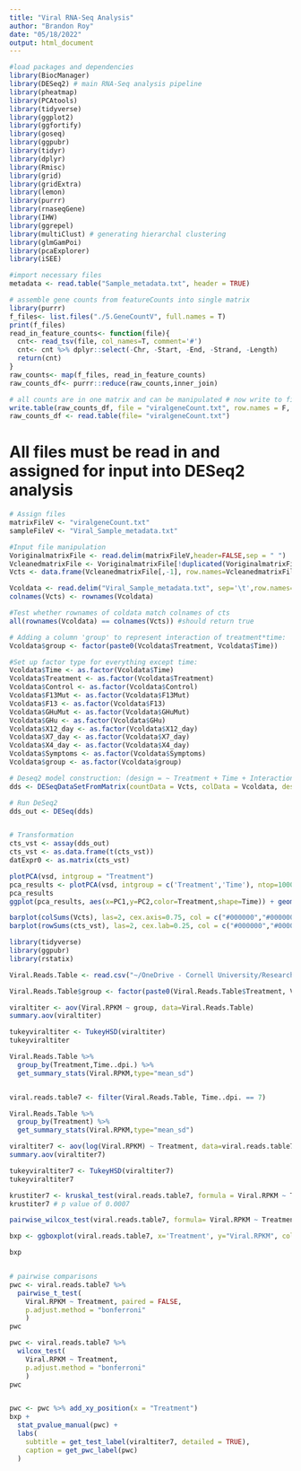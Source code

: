 ```yaml
---
title: "Viral RNA-Seq Analysis"
author: "Brandon Roy"
date: "05/18/2022"
output: html_document
---
```


```r
#load packages and dependencies
library(BiocManager)
library(DESeq2) # main RNA-Seq analysis pipeline
library(pheatmap)
library(PCAtools)
library(tidyverse)
library(ggplot2)
library(ggfortify)
library(goseq)
library(ggpubr)
library(tidyr)
library(dplyr)
library(Rmisc)
library(grid)
library(gridExtra)
library(lemon)
library(purrr)
library(rnaseqGene)
library(IHW)
library(ggrepel)
library(multiClust) # generating hierarchal clustering
library(glmGamPoi)
library(pcaExplorer)
library(iSEE)
```

```r
#import necessary files
metadata <- read.table("Sample_metadata.txt", header = TRUE)

# assemble gene counts from featureCounts into single matrix
library(purrr)
f_files<- list.files("./5.GeneCountV", full.names = T)
print(f_files)
read_in_feature_counts<- function(file){
  cnt<- read_tsv(file, col_names=T, comment='#')
  cnt<- cnt %>% dplyr::select(-Chr, -Start, -End, -Strand, -Length)
  return(cnt)
}
raw_counts<- map(f_files, read_in_feature_counts)
raw_counts_df<- purrr::reduce(raw_counts,inner_join)

# all counts are in one matrix and can be manipulated # now write to file
write.table(raw_counts_df, file = "viralgeneCount.txt", row.names = F, col.names = F)
raw_counts_df <- read.table(file= "viralgeneCount.txt")
```

# All files must be read in and assigned for input into DESeq2 analysis

```r
# Assign files
matrixFileV <- "viralgeneCount.txt"
sampleFileV <- "Viral_Sample_metadata.txt"

#Input file manipulation
VoriginalmatrixFile <- read.delim(matrixFileV,header=FALSE,sep = " ")
VcleanedmatrixFile <- VoriginalmatrixFile[!duplicated(VoriginalmatrixFile$V1), ]
Vcts <- data.frame(VcleanedmatrixFile[,-1], row.names=VcleanedmatrixFile[,1])

Vcoldata <- read.delim("Viral_Sample_metadata.txt", sep='\t',row.names=1,header=TRUE )
colnames(Vcts) <- rownames(Vcoldata)

#Test whether rownames of coldata match colnames of cts
all(rownames(Vcoldata) == colnames(Vcts)) #should return true

# Adding a column 'group' to represent interaction of treatment*time:
Vcoldata$group <- factor(paste0(Vcoldata$Treatment, Vcoldata$Time))

#Set up factor type for everything except time:
Vcoldata$Time <- as.factor(Vcoldata$Time)
Vcoldata$Treatment <- as.factor(Vcoldata$Treatment)
Vcoldata$Control <- as.factor(Vcoldata$Control)
Vcoldata$F13Mut <- as.factor(Vcoldata$F13Mut)
Vcoldata$F13 <- as.factor(Vcoldata$F13)
Vcoldata$GHuMut <- as.factor(Vcoldata$GHuMut)
Vcoldata$GHu <- as.factor(Vcoldata$GHu)
Vcoldata$X12_day <- as.factor(Vcoldata$X12_day)
Vcoldata$X7_day <- as.factor(Vcoldata$X7_day)
Vcoldata$X4_day <- as.factor(Vcoldata$X4_day)
Vcoldata$Symptoms <- as.factor(Vcoldata$Symptoms)
Vcoldata$group <- as.factor(Vcoldata$group)

```

```r

# Deseq2 model construction: (design = ~ Treatment + Time + Interaction)
dds <- DESeqDataSetFromMatrix(countData = Vcts, colData = Vcoldata, design = ~1 + group)

# Run DeSeq2
dds_out <- DESeq(dds)


# Transformation
cts_vst <- assay(dds_out)
cts_vst <- as.data.frame(t(cts_vst))
datExpr0 <- as.matrix(cts_vst)

plotPCA(vsd, intgroup = "Treatment")
pca_results <- plotPCA(vsd, intgroup = c('Treatment','Time'), ntop=1000, returnData=TRUE)
pca_results
ggplot(pca_results, aes(x=PC1,y=PC2,color=Treatment,shape=Time)) + geom_point(size=3)

barplot(colSums(Vcts), las=2, cex.axis=0.75, col = c("#000000","#000000","#000000","#000000","#000000","#eb8060", "#eb8060","#eb8060","#eb8060","#eb8060","#b9e38d","#b9e38d","#b9e38d","#b9e38d","#b9e38d", "#a1e9f0","#a1e9f0","#a1e9f0","#a1e9f0","#a1e9f0","#d9b1f0","#d9b1f0","#d9b1f0","#d9b1f0","#d9b1f0"))
barplot(rowSums(cts_vst), las=2, cex.lab=0.25, col = c("#000000","#000000","#000000","#000000","#000000","#eb8060", "#eb8060","#eb8060","#eb8060","#eb8060","#b9e38d","#b9e38d","#b9e38d","#b9e38d","#b9e38d", "#a1e9f0","#a1e9f0","#a1e9f0","#a1e9f0","#a1e9f0","#d9b1f0","#d9b1f0","#d9b1f0","#d9b1f0","#d9b1f0"))
```

```r

library(tidyverse)
library(ggpubr)
library(rstatix)

Viral.Reads.Table <- read.csv("~/OneDrive - Cornell University/Research/RNA-Seq Project/Viral Reads Table.csv")

Viral.Reads.Table$group <- factor(paste0(Viral.Reads.Table$Treatment, Viral.Reads.Table$Time..dpi.))

viraltiter <- aov(Viral.RPKM ~ group, data=Viral.Reads.Table)
summary.aov(viraltiter)

tukeyviraltiter <- TukeyHSD(viraltiter)
tukeyviraltiter

Viral.Reads.Table %>%
  group_by(Treatment,Time..dpi.) %>%
  get_summary_stats(Viral.RPKM,type="mean_sd")


viral.reads.table7 <- filter(Viral.Reads.Table, Time..dpi. == 7)

Viral.Reads.Table %>%
  group_by(Treatment) %>%
  get_summary_stats(Viral.RPKM,type="mean_sd")

viraltiter7 <- aov(log(Viral.RPKM) ~ Treatment, data=viral.reads.table7)
summary.aov(viraltiter7)

tukeyviraltiter7 <- TukeyHSD(viraltiter7)
tukeyviraltiter7

krustiter7 <- kruskal_test(viral.reads.table7, formula = Viral.RPKM ~ Treatment)
krustiter7 # p value of 0.0007

pairwise_wilcox_test(viral.reads.table7, formula= Viral.RPKM ~ Treatment, p.adjust.method = "BH")

bxp <- ggboxplot(viral.reads.table7, x='Treatment', y="Viral.RPKM", color="Treatment",palette= "jco")

bxp


# pairwise comparisons
pwc <- viral.reads.table7 %>%
  pairwise_t_test(
    Viral.RPKM ~ Treatment, paired = FALSE,
    p.adjust.method = "bonferroni"
    )
pwc

pwc <- viral.reads.table7 %>%
  wilcox_test(
    Viral.RPKM ~ Treatment,
    p.adjust.method = "bonferroni"
    )
pwc


pwc <- pwc %>% add_xy_position(x = "Treatment")
bxp + 
  stat_pvalue_manual(pwc) +
  labs(
    subtitle = get_test_label(viraltiter7, detailed = TRUE),
    caption = get_pwc_label(pwc)
  )

```



